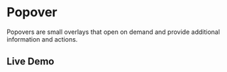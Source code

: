 # Popover

Popovers are small overlays that open on demand and provide additional information and actions.

## Live Demo


<StorybookIFrame storyId="components-popover" />